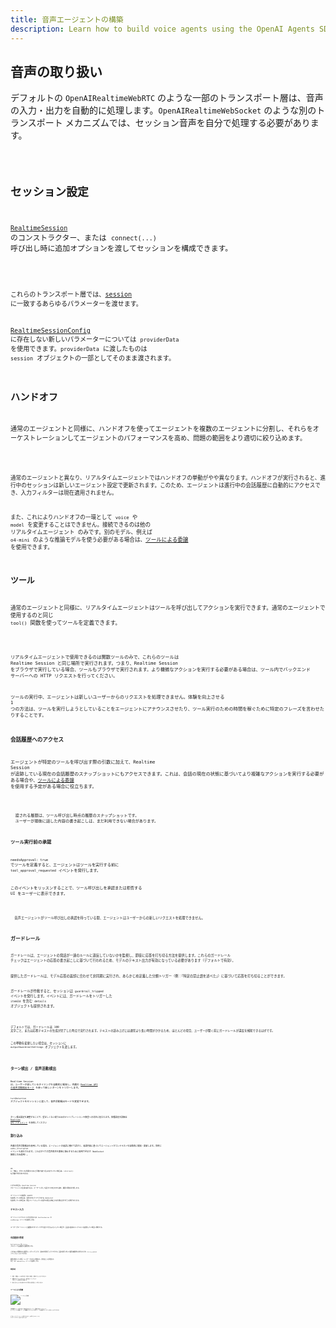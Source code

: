 ```yaml
---
title: 音声エージェントの構築
description: Learn how to build voice agents using the OpenAI Agents SDK, what features are available, how to architecture your application, and more.
---
```



## 音声の取り扱い

デフォルトの `OpenAIRealtimeWebRTC` のような一部のトランスポート層は、音声の入力・出力を自動的に処理します。`OpenAIRealtimeWebSocket` のような別のトランスポート メカニズムでは、セッション音声を自分で処理する必要があります。

<Code lang="typescript" code={handleAudioExample} />

## セッション設定

[`RealtimeSession`](/openai-agents-js/openai/agents-realtime/classes/realtimesession/) のコンストラクター、または `connect(...)` 呼び出し時に追加オプションを渡してセッションを構成できます。

<Code lang="typescript" code={configureSessionExample} />

これらのトランスポート層では、[session](https://platform.openai.com/docs/api-reference/realtime-client-events/session/update) に一致するあらゆるパラメーターを渡せます。

[RealtimeSessionConfig](/openai-agents-js/openai/agents-realtime/type-aliases/realtimesessionconfig/) に存在しない新しいパラメーターについては `providerData` を使用できます。`providerData` に渡したものは `session` オブジェクトの一部としてそのまま渡されます。

## ハンドオフ

通常のエージェントと同様に、ハンドオフを使ってエージェントを複数のエージェントに分割し、それらをオーケストレーションしてエージェントのパフォーマンスを高め、問題の範囲をより適切に絞り込めます。

<Code lang="typescript" code={multiAgentsExample} />

通常のエージェントと異なり、リアルタイムエージェントではハンドオフの挙動がやや異なります。ハンドオフが実行されると、進行中のセッションは新しいエージェント設定で更新されます。このため、エージェントは進行中の会話履歴に自動的にアクセスでき、入力フィルターは現在適用されません。

また、これによりハンドオフの一環として `voice` や `model` を変更することはできません。接続できるのは他の リアルタイムエージェント のみです。別のモデル、例えば `o4-mini` のような推論モデルを使う必要がある場合は、[ツールによる委譲](#delegation-through-tools) を使用できます。

## ツール

通常のエージェントと同様に、リアルタイムエージェントはツールを呼び出してアクションを実行できます。通常のエージェントで使用するのと同じ `tool()` 関数を使ってツールを定義できます。

<Code lang="typescript" code={defineToolExample} />

リアルタイムエージェントで使用できるのは関数ツールのみで、これらのツールは Realtime Session と同じ場所で実行されます。つまり、Realtime Session をブラウザで実行している場合、ツールもブラウザで実行されます。より機微なアクションを実行する必要がある場合は、ツール内でバックエンド サーバーへの HTTP リクエストを行ってください。

ツールの実行中、エージェントは新しいユーザーからのリクエストを処理できません。体験を向上させる 1 つの方法は、ツールを実行しようとしていることをエージェントにアナウンスさせたり、ツール実行のための時間を稼ぐために特定のフレーズを言わせたりすることです。

### 会話履歴へのアクセス

エージェントが特定のツールを呼び出す際の引数に加えて、Realtime Session が追跡している現在の会話履歴のスナップショットにもアクセスできます。これは、会話の現在の状態に基づいてより複雑なアクションを実行する必要がある場合や、[ツールによる委譲](#delegation-through-tools) を使用する予定がある場合に役立ちます。

<Code lang="typescript" code={toolHistoryExample} />

<Aside type="note">
  渡される履歴は、ツール呼び出し時点の履歴のスナップショットです。
  ユーザーが最後に話した内容の書き起こしは、まだ利用できない場合があります。
</Aside>

### ツール実行前の承認

`needsApproval: true` でツールを定義すると、エージェントはツールを実行する前に `tool_approval_requested` イベントを発行します。

このイベントをリッスンすることで、ツール呼び出しを承認または拒否する UI をユーザーに表示できます。

<Code lang="typescript" code={toolApprovalEventExample} />

<Aside type="note">
  音声エージェントがツール呼び出しの承認を待っている間、エージェントはユーザーからの新しいリクエストを処理できません。
</Aside>

## ガードレール

ガードレールは、エージェントの発話が一連のルールに違反していないかを監視し、即座に応答を打ち切る方法を提供します。これらのガードレール チェックはエージェントの応答の書き起こしに基づいて行われるため、モデルのテキスト出力が有効になっている必要があります（デフォルトで有効）。

提供したガードレールは、モデル応答の返却に合わせて非同期に実行され、あらかじめ定義した分類トリガー（例：「特定の禁止語を述べた」）に基づいて応答を打ち切ることができます。

ガードレールが作動すると、セッションは `guardrail_tripped` イベントを発行します。イベントには、ガードレールをトリガーした `itemId` を含む `details` オブジェクトも提供されます。

<Code lang="typescript" code={guardrailsExample} />

デフォルトでは、ガードレールは 100 文字ごと、または応答テキストの生成が完了した時点で実行されます。テキストの読み上げには通常より長い時間がかかるため、ほとんどの場合、ユーザーが聞く前にガードレールが違反を検知できるはずです。

この挙動を変更したい場合は、セッションに `outputGuardrailSettings` オブジェクトを渡します。

<Code lang="typescript" code={guardrailSettingsExample} />

## ターン検出 / 音声活動検出

Realtime Session は、ユーザーが話しているタイミングを自動的に検知し、内蔵の [Realtime API の音声活動検出モード](https://platform.openai.com/docs/guides/realtime-vad) を使って新しいターンをトリガーします。

`turnDetection` オブジェクトをセッションに渡して、音声活動検出モードを変更できます。

<Code lang="typescript" code={turnDetectionExample} />

ターン検出設定を調整することで、望ましくない割り込みのキャリブレーションや無音への対処に役立ちます。各種設定の詳細は [Realtime API ドキュメント](https://platform.openai.com/docs/guides/realtime-vad) を参照してください

## 割り込み

内蔵の音声活動検出を使用している場合、エージェントの発話に被せて話すと、発話内容に基づいてエージェントがコンテキストを自動的に検知・更新します。同時に `audio_interrupted` イベントも発行されます。これはすべての音声再生を即座に停止するために使用できます（WebSocket 接続にのみ適用）。

<Code lang="typescript" code={audioInterruptedExample} />

UI に「停止」ボタンを用意するなど手動で割り込みを行いたい場合は、`interrupt()` を手動で呼び出せます。

<Code lang="typescript" code={sessionInterruptExample} />

いずれの場合も、Realtime Session がエージェントの生成の割り込み、ユーザーに対して話された内容の切り詰め、履歴の更新を処理します。

エージェントへの接続に WebRTC を使用している場合は、音声出力もクリアされます。WebSocket を使用している場合は、再生キューに入っている音声の再生を停止する処理を自分で行う必要があります。

## テキスト入力

エージェントにテキスト入力を送るには、`RealtimeSession` の `sendMessage` メソッドを使用します。

ユーザーがエージェントと複数のモダリティでやり取りできるようにしたい場合や、会話に追加のコンテキストを提供したい場合に便利です。

<Code lang="typescript" code={sendMessageExample} />

## 会話履歴の管理

`RealtimeSession` は `history` プロパティで会話履歴を自動管理します。

これを使って顧客向けに履歴をレンダリングしたり、追加の処理を行ったりできます。会話の進行に伴って履歴は継続的に変化するため、`history_updated` イベントをリッスンできます。

履歴を修正したい場合（メッセージを完全に削除する、書き起こしを更新する など）は、`updateHistory` メソッドを使用します。

<Code lang="typescript" code={updateHistoryExample} />

### 制限事項

1. 現在、関数ツールの呼び出しを後から更新・変更することはできません
2. 履歴内のテキスト出力には、書き起こしとテキスト モダリティの有効化が必要です
3. 割り込みにより切り詰められた応答には書き起こしがありません

## ツールによる委譲

![ツールによる委譲](https://cdn.openai.com/API/docs/diagram-speech-to-speech-agent-tools.png)

会話履歴とツール呼び出しを組み合わせることで、会話を別のバックエンド エージェントに委譲して、より複雑なアクションを実行し、その結果をユーザーに返すことができます。

<Code lang="typescript" code={delegationAgentExample} />

以下のコードは サーバー 上で実行されます。この例では Next.js の server actions を通じて実行します。

<Code lang="typescript" code={serverAgentExample} />
